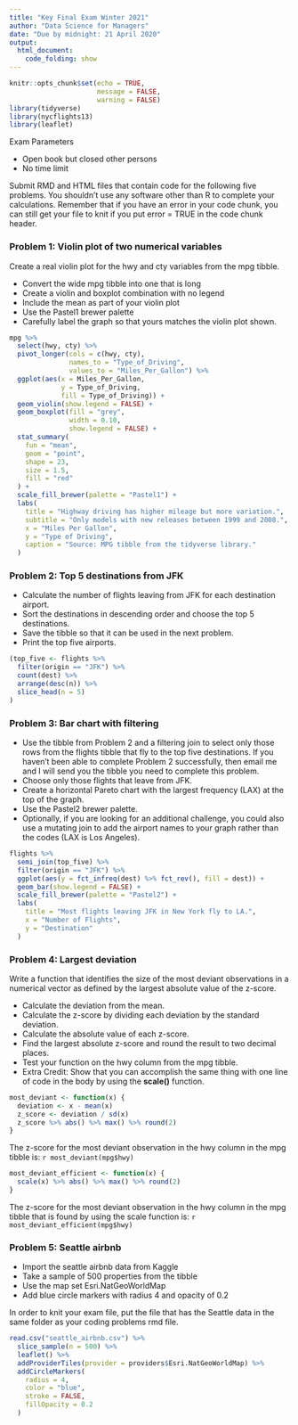 ```yaml
---
title: "Key Final Exam Winter 2021"
author: "Data Science for Managers"
date: "Due by midnight: 21 April 2020"
output:
  html_document:
    code_folding: show
---
```


```r
knitr::opts_chunk$set(echo = TRUE,
                      message = FALSE,
                      warning = FALSE)
library(tidyverse)
library(nycflights13)
library(leaflet)
```

Exam Parameters

-   Open book but closed other persons
-   No time limit

Submit RMD and HTML files that contain code for the following five problems. You shouldn't use any software other than R to complete your calculations. Remember that if you have an error in your code chunk, you can still get your file to knit if you put error = TRUE in the code chunk header.

### Problem 1: Violin plot of two numerical variables

Create a real violin plot for the hwy and cty variables from the mpg tibble.

-   Convert the wide mpg tibble into one that is long
-   Create a violin and boxplot combination with no legend
-   Include the mean as part of your violin plot
-   Use the Pastel1 brewer palette
-   Carefully label the graph so that yours matches the violin plot shown.

```r
mpg %>%
  select(hwy, cty) %>%
  pivot_longer(cols = c(hwy, cty),
               names_to = "Type_of_Driving",
               values_to = "Miles_Per_Gallon") %>%
  ggplot(aes(x = Miles_Per_Gallon,
             y = Type_of_Driving,
             fill = Type_of_Driving)) +
  geom_violin(show.legend = FALSE) +
  geom_boxplot(fill = "grey",
               width = 0.10,
               show.legend = FALSE) +
  stat_summary(
    fun = "mean",
    geom = "point",
    shape = 23,
    size = 1.5,
    fill = "red"
  ) +
  scale_fill_brewer(palette = "Pastel1") +
  labs(
    title = "Highway driving has higher mileage but more variation.",
    subtitle = "Only models with new releases between 1999 and 2008.",
    x = "Miles Per Gallon",
    y = "Type of Driving",
    caption = "Source: MPG tibble from the tidyverse library."
  )
```

### Problem 2: Top 5 destinations from JFK

-   Calculate the number of flights leaving from JFK for each destination airport.
-   Sort the destinations in descending order and choose the top 5 destinations.
-   Save the tibble so that it can be used in the next problem.
-   Print the top five airports.

```r
(top_five <- flights %>% 
  filter(origin == "JFK") %>% 
  count(dest) %>% 
  arrange(desc(n)) %>% 
  slice_head(n = 5)
)
```

### Problem 3: Bar chart with filtering

-   Use the tibble from Problem 2 and a filtering join to select only those rows from the flights tibble that fly to the top five destinations. If you haven't been able to complete Problem 2 successfully, then email me and I will send you the tibble you need to complete this problem.
-   Choose only those flights that leave from JFK.
-   Create a horizontal Pareto chart with the largest frequency (LAX) at the top of the graph.
-   Use the Pastel2 brewer palette.
-   Optionally, if you are looking for an additional challenge, you could also use a mutating join to add the airport names to your graph rather than the codes (LAX is Los Angeles).

```r
flights %>% 
  semi_join(top_five) %>%
  filter(origin == "JFK") %>% 
  ggplot(aes(y = fct_infreq(dest) %>% fct_rev(), fill = dest)) +
  geom_bar(show.legend = FALSE) + 
  scale_fill_brewer(palette = "Pastel2") +
  labs(
    title = "Most flights leaving JFK in New York fly to LA.",
    x = "Number of Flights",
    y = "Destination"
  )
```

### Problem 4: Largest deviation

Write a function that identifies the size of the most deviant observations in a numerical vector as defined by the largest absolute value of the z-score.

-   Calculate the deviation from the mean.
-   Calculate the z-score by dividing each deviation by the standard deviation.
-   Calculate the absolute value of each z-score.
-   Find the largest absolute z-score and round the result to two decimal places.
-   Test your function on the hwy column from the mpg tibble.
-   Extra Credit: Show that you can accomplish the same thing with one line of code in the body by using the **scale()** function.

```r
most_deviant <- function(x) {
  deviation <- x - mean(x)
  z_score <- deviation / sd(x)
  z_score %>% abs() %>% max() %>% round(2)
}
```

The z-score for the most deviant observation in the hwy column in the mpg tibble is: `r most_deviant(mpg$hwy)`

```r
most_deviant_efficient <- function(x) {
  scale(x) %>% abs() %>% max() %>% round(2)
}
```

The z-score for the most deviant observation in the hwy column in the mpg tibble that is found by using the scale function is: `r most_deviant_efficient(mpg$hwy)`

### Problem 5: Seattle airbnb

-   Import the seattle airbnb data from Kaggle
-   Take a sample of 500 properties from the tibble
-   Use the map set Esri.NatGeoWorldMap
-   Add blue circle markers with radius 4 and opacity of 0.2

In order to knit your exam file, put the file that has the Seattle data in the same folder as your coding problems rmd file.

```r
read.csv("seattle_airbnb.csv") %>%
  slice_sample(n = 500) %>%
  leaflet() %>%
  addProviderTiles(provider = providers$Esri.NatGeoWorldMap) %>%
  addCircleMarkers(
    radius = 4,
    color = "blue",
    stroke = FALSE,
    fillOpacity = 0.2
  )
```

